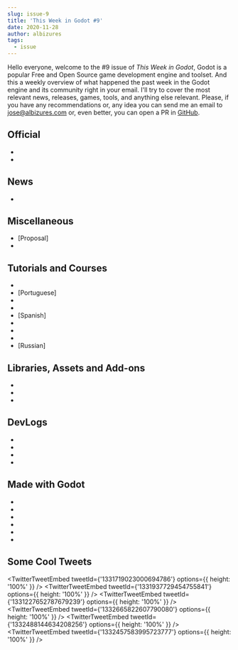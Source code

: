 ```yaml
---
slug: issue-9
title: 'This Week in Godot #9'
date: 2020-11-28
author: albizures
tags:
  - issue
---
```



Hello everyone, welcome to the #9 issue of _This Week in Godot_, Godot is a popular Free and Open Source game development engine and toolset. And this a weekly overview of what happened the past week in the Godot engine and its community right in your email. I'll try to cover the most relevant news, releases, games, tools, and anything else relevant. Please, if you have any recommendations or, any idea you can send me an email to jose@albizures.com or, even better, you can open a PR in [GitHub](https://github.com/albizures/ThisWeekInGodot).

## Official

- <PostLink
  	type="article"
  	label="Dev snapshot: Godot 3.2.4 beta 3"
  	link="https://godotengine.org/article/dev-snapshot-godot-3-2-4-beta-3"
  />
- <PostLink
  	type="article"
  	label="Introducing the Betsy GPU texture compressor"
  	link="https://godotengine.org/article/betsy-gpu-texture-compressor"
  />

## News

- <PostLink
  	label="Complex Text Layouts PR has been merged"
  	link="https://github.com/godotengine/godot/pull/41100"
  />

## Miscellaneous

- [Proposal] <PostLink
  	label="Separate integer and real division operators in GDScript"
  	link="https://github.com/godotengine/godot-proposals/issues/1852"
  />
- <PostLink
  	label="Can The M1 Chip Run Godot Game Engine?"
  	type="youtube"
  	link="https://youtu.be/8P0lCUYmM0Q"
  />

## Tutorials and Courses

- <PostLink
  	label="Godot Tip: Texturing a Line2D With Repeating Texture"
  	type="youtube"
  	link="https://youtu.be/fqPpdXGoVqQ"
  />
- [Portuguese] <PostLink
  	label="Godot Wave Shooter Tutorial - Parte 6 - Adicionando a Pontuação"
  	type="youtube"
  	link="https://youtu.be/ke-qGMJG1T8"
  />
- <PostLink
  	label="Fire Effect w/ Particles2D Godot"
  	type="youtube"
  	link="https://youtu.be/5RhIXpOuYKo"
  />
- <PostLink
  	label="Character Select Screen (Complete)"
  	type="youtube"
  	link="https://youtu.be/9O-JLwO924Q"
  />
- [Spanish] <PostLink
  	label="Curso Desarrollo de Videojuegos Isométricos con Godot Engine"
  	link="https://r9.ieee.org/ar-cis-gaming/tric"
  />
- <PostLink
  	label="How To Make Dark Souls (Soulslike) in Godot"
  	type="youtube"
  	link="https://youtu.be/pIjVg4U3AK8"
  />
- <PostLink
  	label="How to use gui buttons with custom styles in your game"
  	type="youtube"
  	link="https://youtu.be/pLyKC12MuOw"
  />
- <PostLink
  	label="Godot Mobile Responsive Theme Development"
  	type="youtube"
  	link="https://youtu.be/Ygjf5B8YM4E"
  />
- [Russian] <PostLink
  	label="AI Врагов - Создание своей Игры #12 | Godot Engine"
  	type="youtube"
  	link="https://youtu.be/yU2ib9Ekbkg"
  />

## Libraries, Assets and Add-ons

- <PostLink
  	label="Experimental Release of Godot Native Integration"
  	link="https://twitter.com/nonunknown3/status/1330829734939398145"
  />
- <PostLink
  	label="Godot On Steam"
  	type="youtube"
  	link="https://youtu.be/BQcRoPjK-lw"
  />
- <PostLink
  	link="https://github.com/beptodev/Bepto-Godot-2D-Multiplayer-Template"
  	label="Bepto's Multiplayer Project Template"
  />

## DevLogs

- <PostLink
  	label="Dialogic v0.6 - Character editor updates - Devlog 3"
  	type="youtube"
  	link="https://youtu.be/okWYt_yGKNI"
  />
- <PostLink
  	label="Adding WebXR to Godot - progress report #5"
  	type="youtube"
  	link="https://youtu.be/BVVg8wvHcY0"
  />
- <PostLink
  	label="Adding an Inventory System to my Indie Game - Sobanya Devlog #23"
  	type="youtube"
  	link="https://youtu.be/UG9gDLWgf-A"
  />
- <PostLink
  	label="Lighting and inventory update for my Godot crafting game!"
  	type="youtube"
  	link="https://youtu.be/XUwLMpPMOL4"
  />

## Made with Godot

- <PostLink
  	link="https://store.steampowered.com/app/1354830/Cat_Cafe_Manager/"
  	label="Cat Cafe Manager"
  />
- <PostLink
  	link="https://youtu.be/EnyOcsW--Q0"
  	label="Untitled Puzzle Game - 2P Mirrored-input Demonstration"
  />
- <PostLink
  	link="https://freezedice.itch.io/sliced"
  	label="Sliced: You play as a slime stuck in a room full of deadly saws"
  />
- <PostLink
  	link="https://remtaine.itch.io/sunflower-bullet-hell"
  	label="Sunflower Bullet Hell"
  />
- <PostLink
  	isMobile
  	link="https://play.google.com/store/apps/details?id=be.hooy.elementboy"
  	label="Element Boy: Jump, run and blast your way though 40 challenging levels."
  />
- <PostLink
  	link="https://zertuk.itch.io/spooky-ghosts-dot-com"
  	label="Spooky Ghosts Dot Com: A small metroidvania about a ghost hunter named Ruby"
  />

## Some Cool Tweets

<TwitterTweetEmbed
	tweetId={'1331719023000694786'}
	options={{ height: '100%' }}
/>
<TwitterTweetEmbed
	tweetId={'1331937729454755841'}
	options={{ height: '100%' }}
/>
<TwitterTweetEmbed
	tweetId={'1331227652787679239'}
	options={{ height: '100%' }}
/>
<TwitterTweetEmbed
	tweetId={'1332665822607790080'}
	options={{ height: '100%' }}
/>
<TwitterTweetEmbed
	tweetId={'1332488144634208256'}
	options={{ height: '100%' }}
/>
<TwitterTweetEmbed
	tweetId={'1332457583995723777'}
	options={{ height: '100%' }}
/>
